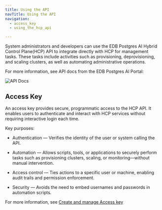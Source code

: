 ```yaml
---
title: Using the API
navTitle: Using the API
navigation:
  - access_key
  - using_the_hcp_api

---
```


System administrators and developers can use the EDB Postgres AI Hybrid Control Plane(HCP) API to integrate directly with HCP for management tasks. These tasks include activities such as provisioning, deprovisioning, and scaling clusters, as well as automating administrative operations.

For more information, see API docs from the EDB Postgres AI Portal:

![API Docs](images/api_docs.png)

## Access Key

An access key provides secure, programmatic access to the HCP API. It enables users to authenticate and interact with HCP services without requiring interactive login each time.

Key purposes:

-   Authentication — Verifies the identity of the user or system calling the API.

-   Automation — Allows scripts, tools, or applications to securely perform tasks such as provisioning clusters, scaling, or monitoring—without manual intervention.

-   Access control — Ties actions to a specific user or machine, enabling audit trails and permission enforcement.

-   Security — Avoids the need to embed usernames and passwords in automation scripts.

For more information, see [Create and manage Access key](access_key.mdx)
